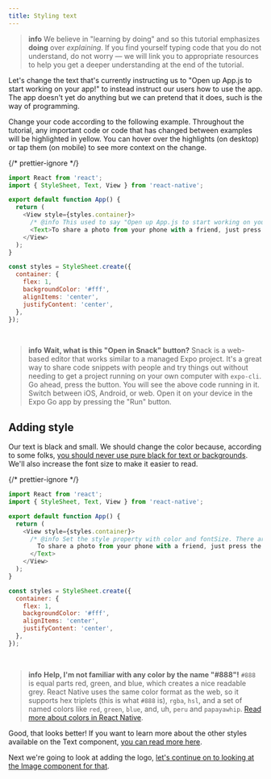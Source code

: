 ```yaml
---
title: Styling text
---
```



> **info** We believe in "learning by doing" and so this tutorial emphasizes **doing** over _explaining_. If you find yourself typing code that you do not understand, do not worry &mdash; we will link you to appropriate resources to help you get a deeper understanding at the end of the tutorial.

Let's change the text that's currently instructing us to "Open up App.js to start working on your app!" to instead instruct our users how to use the app. The app doesn't yet do anything but we can pretend that it does, such is the way of programming.

Change your code according to the following example. Throughout the tutorial, any important code or code that has changed between examples will be <Highlight>highlighted in yellow</Highlight>. You can hover over the highlights (on desktop) or tap them (on mobile) to see more context on the change.

<SnackInline label="Updated text">

{/* prettier-ignore */}
```js
import React from 'react';
import { StyleSheet, Text, View } from 'react-native';

export default function App() {
  return (
    <View style={styles.container}>
      /* @info This used to say "Open up App.js to start working on your app!" and now it is slightly more useful. */
      <Text>To share a photo from your phone with a friend, just press the button below!</Text>/* @end */
    </View>
  );
}

const styles = StyleSheet.create({
  container: {
    flex: 1,
    backgroundColor: '#fff',
    alignItems: 'center',
    justifyContent: 'center',
  },
});
```

</SnackInline>

<br />

> **info** **Wait, what is this "Open in Snack" button?** Snack is a web-based editor that works similar to a managed Expo project. It's a great way to share code snippets with people and try things out without needing to get a project running on your own computer with `expo-cli`. Go ahead, press the button. You will see the above code running in it. Switch between iOS, Android, or web. Open it on your device in the Expo Go app by pressing the "Run" button.

## Adding style

Our text is black and small. We should change the color because, according to some folks, [you should never use pure black for text or backgrounds](https://uxmovement.com/content/why-you-should-never-use-pure-black-for-text-or-backgrounds/). We'll also increase the font size to make it easier to read.

<SnackInline label="Styled text">

{/* prettier-ignore */}
```js
import React from 'react';
import { StyleSheet, Text, View } from 'react-native';

export default function App() {
  return (
    <View style={styles.container}>
      /* @info Set the style property with color and fontSize. There are many other styles available! Look at them in the <a href="https://reactnative.dev/docs/text#style" target="_blank">React Native Text API reference</a> sometime after you're done with this tutorial. */<Text style={{ color: '#888', fontSize: 18 }}> /* @end */
        To share a photo from your phone with a friend, just press the button below!
      </Text>
    </View>
  );
}

const styles = StyleSheet.create({
  container: {
    flex: 1,
    backgroundColor: '#fff',
    alignItems: 'center',
    justifyContent: 'center',
  },
});
```

</SnackInline>

<br />

> **info** **Help, I'm not familiar with any color by the name "#888"!** `#888` is equal parts red, green, and blue, which creates a nice readable grey. React Native uses the same color format as the web, so it supports hex triplets (this is what `#888` is), `rgba`, `hsl`, and a set of named colors like `red`, `green`, `blue`, and, uh, `peru` and `papayawhip`. [Read more about colors in React Native](https://reactnative.dev/docs/colors).

Good, that looks better! If you want to learn more about the other styles available on the Text component, [you can read more here](https://reactnative.dev/docs/text#style).

Next we're going to look at adding the logo, [let's continue on to looking at the Image component for that](/tutorial/image).
